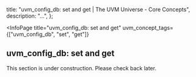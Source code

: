 
  title: "<Link href="/curriculum/T2_Intermediate/I-UVM-3_Sequences/uvm-config-db">uvm_config_db</Link>: set and get | The UVM Universe - Core Concepts",
  description: "...",
};

<InfoPage
  title="uvm_config_db: set and get"
  uvm_concept_tags={["uvm_config_db", "set", "get"]}
>

  ## uvm_config_db: set and get

  This section is under construction. Please check back later.

</InfoPage>